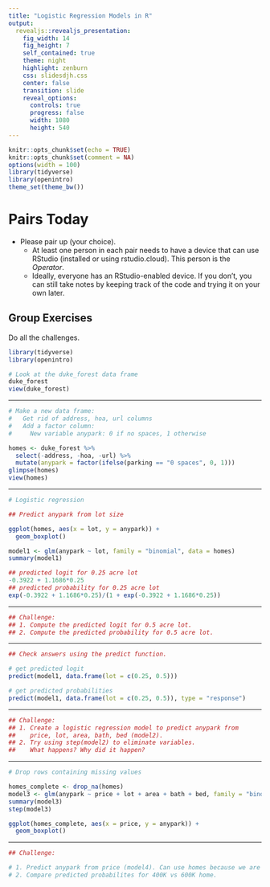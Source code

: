 ```yaml
---
title: "Logistic Regression Models in R"
output: 
  revealjs::revealjs_presentation:
    fig_width: 14 
    fig_height: 7
    self_contained: true
    theme: night
    highlight: zenburn
    css: slidesdjh.css
    center: false
    transition: slide
    reveal_options:
      controls: true
      progress: false
      width: 1080
      height: 540
---
```


```r
knitr::opts_chunk$set(echo = TRUE)
knitr::opts_chunk$set(comment = NA)
options(width = 100)
library(tidyverse)
library(openintro)
theme_set(theme_bw())
```

# Pairs Today

- Please pair up (your choice).
    - At least one person in each pair needs to have a device that can use RStudio (installed or using rstudio.cloud). This person is the *Operator*.
    - Ideally, everyone has an RStudio-enabled device. If you don't, you can still take notes by keeping track of the code and trying it on your own later.
    
## Group Exercises

Do all the challenges.

```r
library(tidyverse)
library(openintro)

# Look at the duke_forest data frame
duke_forest
view(duke_forest)
```

---

```r
# Make a new data frame: 
#   Get rid of address, hoa, url columns
#   Add a factor column: 
#     New variable anypark: 0 if no spaces, 1 otherwise

homes <- duke_forest %>%
  select(-address, -hoa, -url) %>%
  mutate(anypark = factor(ifelse(parking == "0 spaces", 0, 1))) 
glimpse(homes)
view(homes)
```

---

```r
# Logistic regression

## Predict anypark from lot size

ggplot(homes, aes(x = lot, y = anypark)) +
  geom_boxplot()

model1 <- glm(anypark ~ lot, family = "binomial", data = homes)
summary(model1)

## predicted logit for 0.25 acre lot
-0.3922 + 1.1686*0.25
## predicted probability for 0.25 acre lot
exp(-0.3922 + 1.1686*0.25)/(1 + exp(-0.3922 + 1.1686*0.25))
```

---

```r
## Challenge: 
## 1. Compute the predicted logit for 0.5 acre lot.
## 2. Compute the predicted probability for 0.5 acre lot.
```

---

```r
## Check answers using the predict function.

# get predicted logit
predict(model1, data.frame(lot = c(0.25, 0.5)))

# get predicted probabilities
predict(model1, data.frame(lot = c(0.25, 0.5)), type = "response")
```

---

```r
## Challenge: 
## 1. Create a logistic regression model to predict anypark from 
##    price, lot, area, bath, bed (model2).
## 2. Try using step(model2) to eliminate variables. 
##    What happens? Why did it happen?
```

---

```r
# Drop rows containing missing values

homes_complete <- drop_na(homes)
model3 <- glm(anypark ~ price + lot + area + bath + bed, family = "binomial", data = homes_complete)
summary(model3)
step(model3)

ggplot(homes_complete, aes(x = price, y = anypark)) +
  geom_boxplot()
```

---

```r
## Challenge: 

# 1. Predict anypark from price (model4). Can use homes because we are not using lot.
# 2. Compare predicted probabilites for 400K vs 600K home.
```